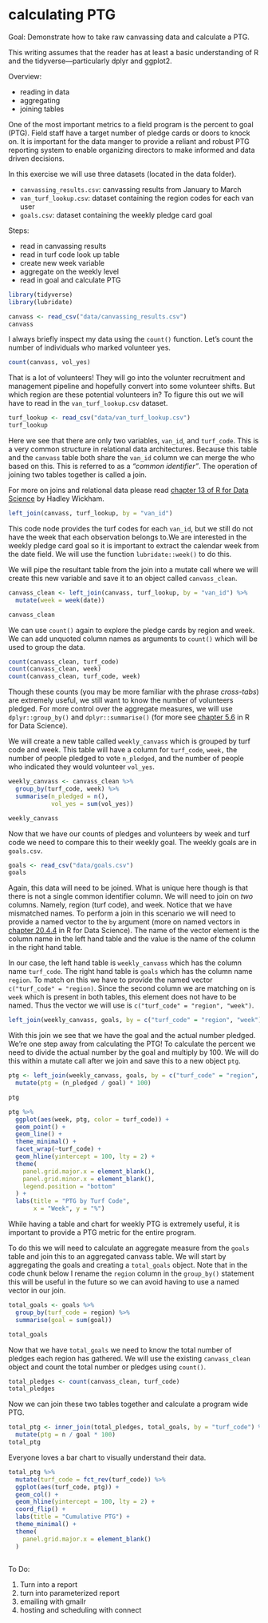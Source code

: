 # calculating PTG

Goal: Demonstrate how to take raw canvassing data and calculate a PTG. 

This writing assumes that the reader has at least a basic understanding of R and the tidyverse—particularly dplyr and ggplot2.

Overview:

* reading in data
* aggregating 
* joining tables


One of the most important metrics to a field program is the percent to goal (PTG). Field staff have a target number of pledge cards or doors to knock on. It is important for the data manger to provide a reliant and robust PTG reporting system to enable organizing directors to make informed and data driven decisions. 

In this exercise we will use three datasets (located in the data folder). 

* `canvassing_results.csv`: canvassing results from January to March 
* `van_turf_lookup.csv`: dataset containing the region codes for each van user
* `goals.csv`: dataset containing the weekly pledge card goal


Steps:

* read in canvassing results
* read in turf code look up table
* create new week variable
* aggregate on the weekly level
* read in goal and calculate PTG

```r
library(tidyverse)
library(lubridate)

canvass <- read_csv("data/canvassing_results.csv")
canvass
```

I always briefly inspect my data using the `count()` function. Let's count the number of individuals who marked volunteer yes.

```r
count(canvass, vol_yes)
```

That is a lot of volunteers! They will go into the volunter recruitment and management pipeline and hopefully convert into some volunteer shifts. But which region are these potential volunteers in? To figure this out we will have to read in the `van_turf_lookup.csv` dataset. 

```r
turf_lookup <- read_csv("data/van_turf_lookup.csv")
turf_lookup 
```
Here we see that there are only two variables, `van_id`, and `turf_code`. This is a very common structure in relational data architectures. Because this table and the `canvass` table both share the `van_id` column we can merge the who based on this. This is referred to as a _"common identifier"_. The operation of joining two tables together is called a join. 

For more on joins and relational data please read [chapter 13 of R for Data Science](https://r4ds.had.co.nz/relational-data.html) by Hadley Wickham.



```r
left_join(canvass, turf_lookup, by = "van_id") 
```

This code node provides the turf codes for each `van_id`, but we still do not have the week that each observation belongs to.We are interested in the weekly pledge card goal so it is important to extract the calendar week from the date field. We will use the function `lubridate::week()` to do this. 

We will pipe the resultant table from the join into a mutate call where we will create this new variable and save it to an object called `canvass_clean`.

```r
canvass_clean <- left_join(canvass, turf_lookup, by = "van_id") %>% 
  mutate(week = week(date))

canvass_clean
```

We can use `count()` again to explore the pledge cards by region and week. We can add unquoted column names as arguments to `count()` which will be used to group the data.

```r
count(canvass_clean, turf_code)
count(canvass_clean, week)
count(canvass_clean, turf_code, week)
```

Though these counts (you may be more familiar with the phrase _cross-tabs_) are extremely useful, we still want to know the number of volunteers pledged. For more control over the aggregate measures, we will use `dplyr::group_by()` and `dplyr::summarise()` (for more see [chapter 5.6](https://r4ds.had.co.nz/transform.html#grouped-summaries-with-summarise) in R for Data Science). 

We will create a new table called `weekly_canvass` which is grouped by turf code and week. This table will have a column for `turf_code`, `week,` the number of people pledged to vote `n_pledged`, and the number of people who indicated they would volunteer `vol_yes`.

```r
weekly_canvass <- canvass_clean %>% 
  group_by(turf_code, week) %>% 
  summarise(n_pledged = n(),
            vol_yes = sum(vol_yes))

weekly_canvass
```

Now that we have our counts of pledges and volunteers by week and turf code we need to compare this to their weekly goal. The weekly goals are in  `goals.csv`.

```r
goals <- read_csv("data/goals.csv")
goals
```

Again, this data will need to be joined. What is unique here though is that there is not a single common identifier column. We will need to join on _two_ columns. Namely, region (turf code), and week. Notice that we have mismatched names. To perform a join in this scenario we will need to provide a named vector to the `by` argument (more on named vectors in [chapter 20.4.4](https://r4ds.had.co.nz/vectors.html#naming-vectors) in R for Data Science). The name of the vector element is the column name in the left hand table and the value is the name of the column in the right hand table. 

In our case, the left hand table is `weekly_canvass` which has the column name `turf_code`. The right hand table is `goals` which has the column name `region`. To match on this we have to provide the named vector `c("turf_code" = "region)`. Since the second column we are matching on is `week` which is present in both tables, this element does not have to be named. Thus the vector we will use is `c("turf_code" = "region", "week")`.


```r
left_join(weekly_canvass, goals, by = c("turf_code" = "region", "week"))
```

With this join we see that we have the goal and the actual number pledged. We're one step away from calculating the PTG! To calculate the percent we need to divide the actual number by the goal and multiply by 100. We will do this within a mutate call after we join and save this to a new object `ptg`.

```r
ptg <- left_join(weekly_canvass, goals, by = c("turf_code" = "region", "week")) %>% 
  mutate(ptg = (n_pledged / goal) * 100)

ptg
```

```r
ptg %>% 
  ggplot(aes(week, ptg, color = turf_code)) + 
  geom_point() +
  geom_line() +
  theme_minimal() +
  facet_wrap(~turf_code) +
  geom_hline(yintercept = 100, lty = 2) +
  theme(
    panel.grid.major.x = element_blank(),
    panel.grid.minor.x = element_blank(),
    legend.position = "bottom"
  ) +
  labs(title = "PTG by Turf Code", 
       x = "Week", y = "%")
```

While having a table and chart for weekly PTG is extremely useful, it is important to provide a PTG metric for the entire program. 

To do this we will need to calculate an aggregate measure from the `goals` table and join this to an aggregated canvass table. We will start by aggregating the goals and creating a `total_goals` object. Note that in the code chunk below I rename the `region` column in the `group_by()` statement this will be useful in the future so we can avoid having to use a named vector in our join.

```r
total_goals <- goals %>% 
  group_by(turf_code = region) %>% 
  summarise(goal = sum(goal))

total_goals
```

Now that we have `total_goals` we need to know the total number of pledges each region has gathered. We will use the existing `canvass_clean` object and count the total number or pledges using `count()`.

```r
total_pledges <- count(canvass_clean, turf_code)
total_pledges
```

Now we can join these two tables together and calculate a program wide PTG.

```r
total_ptg <- inner_join(total_pledges, total_goals, by = "turf_code") %>% 
  mutate(ptg = n / goal * 100)
total_ptg
```

Everyone loves a bar chart to visually understand their data.

```r

total_ptg %>% 
  mutate(turf_code = fct_rev(turf_code)) %>%
  ggplot(aes(turf_code, ptg)) +
  geom_col() +
  geom_hline(yintercept = 100, lty = 2) +
  coord_flip() +
  labs(title = "Cumulative PTG") +
  theme_minimal() +
  theme(
    panel.grid.major.x = element_blank()
  ) 
  
```


To Do: 

1. Turn into a report
1. turn into parameterized report
1. emailing with gmailr 
1. hosting and scheduling with connect
